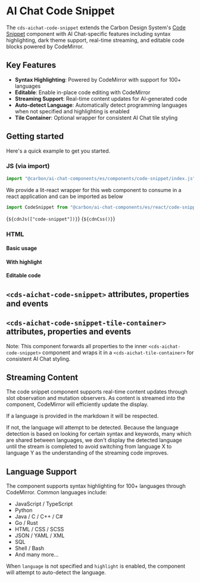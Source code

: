 
<Meta of={CodeSnippetStories} />

# AI Chat Code Snippet

The `cds-aichat-code-snippet` extends the Carbon Design System's [Code Snippet](https://web-components.carbondesignsystem.com/?path=/docs/components-code-snippet--overview) component with AI Chat-specific features including syntax highlighting, dark theme support, real-time streaming, and editable code blocks powered by CodeMirror.

## Key Features

- **Syntax Highlighting**: Powered by CodeMirror with support for 100+ languages
- **Editable**: Enable in-place code editing with CodeMirror
- **Streaming Support**: Real-time content updates for AI-generated code
- **Auto-detect Language**: Automatically detect programming languages when not specified and highlighting is enabled
- **Tile Container**: Optional wrapper for consistent AI Chat tile styling

## Getting started

Here's a quick example to get you started.

### JS (via import)

```javascript
import "@carbon/ai-chat-components/es/components/code-snippet/index.js";
```

We provide a lit-react wrapper for this web component to consume in a react application and can be imported as below

```javascript
import CodeSnippet from "@carbon/ai-chat-components/es/react/code-snippet.js";
```

<Markdown>{`${cdnJs(["code-snippet"])}`}</Markdown>
<Markdown>{`${cdnCss()}`}</Markdown>

### HTML

#### Basic usage

<Canvas of={CodeSnippetStories.Default} />

#### With highlight

<Canvas of={CodeSnippetStories.Highlight} />

#### Editable code

<Canvas of={CodeSnippetStories.Editable} />

<Canvas of={CodeSnippetStories.EditableEmpty} />

## `<cds-aichat-code-snippet>` attributes, properties and events

<ArgTypes of={CodeSnippetStories.Default} />

## `<cds-aichat-code-snippet-tile-container>` attributes, properties and events

Note: This component forwards all properties to the inner `<cds-aichat-code-snippet>` component and wraps it in a `<cds-aichat-tile-container>` for consistent AI Chat styling.

<ArgTypes of={CodeSnippetStories.Default} />

## Streaming Content

The code snippet component supports real-time content updates through slot observation and mutation observers. As content is streamed into the component, CodeMirror will efficiently update the display.

If a language is provided in the markdown it will be respected.

<Canvas of={CodeSnippetStories.StreamingWithLanguageSet} />

If not, the language will attempt to be detected. Because the language detection is based on looking for certain syntax and keywords, many which are shared between languages, we don't display the detected language until the stream is completed to avoid switching from language X to language Y as the understanding of the streaming code improves.

<Canvas of={CodeSnippetStories.StreamingWithLanguageDetection} />

## Language Support

The component supports syntax highlighting for 100+ languages through CodeMirror. Common languages include:

- JavaScript / TypeScript
- Python
- Java / C / C++ / C#
- Go / Rust
- HTML / CSS / SCSS
- JSON / YAML / XML
- SQL
- Shell / Bash
- And many more...

When `language` is not specified and `highlight` is enabled, the component will attempt to auto-detect the language.
